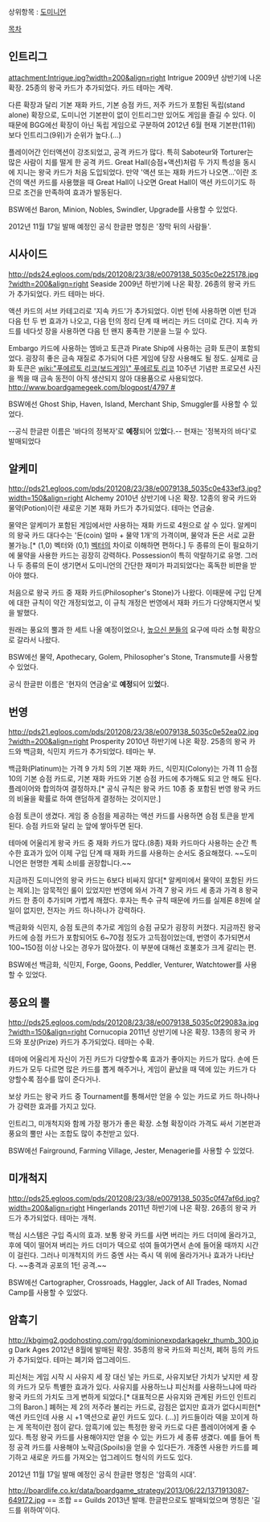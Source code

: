 상위항목 : [[도미니언]]

[[목차]]

== 인트리그 ==
attachment:Intrigue.jpg?width=200&align=right
Intrigue
2009년 상반기에 나온 확장. 25종의 왕국 카드가 추가되었다. 카드 테마는 계략.

다른 확장과 달리 기본 재화 카드, 기본 승점 카드, 저주 카드가 포함된 독립(stand alone) 확장으로, 도미니언 기본판이 없이 인트리그만 있어도 게임을 즐길 수 있다. 이때문에 BGG에선 확장이 아닌 독립 게임으로 구분하여 2012년 6월 현재 기본판(11위)보다 인트리그(9위)가 순위가 높다.(...)

플레이어간 인터액션이 강조되었고, 공격 카드가 많다. 특히 Saboteur와 Torturer는 많은 사람이 치를 떨게 한 공격 카드.
Great Hall(승점+액션)처럼 두 가지 특성을 동시에 지니는 왕국 카드가 처음 도입되었다. 만약 '액션 또는 재화 카드가 나오면...'이란 조건의 액션 카드를 사용했을 때 Great Hall이 나오면 Great Hall이 액션 카드이기도 하므로 조건을 만족하여 효과가 발동된다.

BSW에선 Baron, Minion, Nobles, Swindler, Upgrade를 사용할 수 있었다.

2012년 11월 17일 발매 예정인 공식 한글판 명칭은 '장막 뒤의 사람들'.

== 시사이드 ==
http://pds24.egloos.com/pds/201208/23/38/e0079138_5035c0e225178.jpg?width=200&align=right
Seaside
2009년 하반기에 나온 확장. 26종의 왕국 카드가 추가되었다. 카드 테마는 바다.

액션 카드의 서브 카테고리로 '지속 카드'가 추가되었다. 이번 턴에 사용하면 이번 턴과 다음 턴 두 번 효과가 나오고, 다음 턴의 정리 단계 때 버리는 카드 더미로 간다. 지속 카드를 네다섯 장을 사용하면 다음 턴 왠지 풍족한 기분을 느낄 수 있다.

Embargo 카드에 사용하는 엠바고 토큰과 Pirate Ship에 사용하는 금화 토큰이 포함되었다. 굉장히 좋은 금속 재질로 추가되어 다른 게임에 당장 사용해도 될 정도. 실제로 금화 토큰은 [[wiki:"푸에르토 리코(보드게임)" 푸에르토 리코]] 10주년 기념판 프로모션 사진을 찍을 때 금속 동전이 아직 생산되지 않아 대용품으로 사용되었다. [[http://www.boardgamegeek.com/blogpost/4797 #]]

BSW에선 Ghost Ship, Haven, Island, Merchant Ship, Smuggler를 사용할 수 있었다.

--공식 한글판 이름은 '바다의 정복자'로 '''예정'''되어 있'''었'''다.-- 현재는 '정복자의 바다'로 발매되었다


== 알케미 ==
http://pds21.egloos.com/pds/201208/23/38/e0079138_5035c0e433ef3.jpg?width=150&align=right
Alchemy
2010년 상반기에 나온 확장. 12종의 왕국 카드와 물약(Potion)이란 새로운 기본 재화 카드가 추가되었다. 테마는 연금술.

물약은 알케미가 포함된 게임에서만 사용하는 재화 카드로 4원으로 살 수 있다. 알케미의 왕국 카드 대다수는 '돈(coin) 얼마 + 물약 1개'의 가격이며, 물약과 돈은 서로 교환 불가능.[* (1,0) 벡터와 (0,1) [[벡터]]의 차이로 이해하면 편하다.] 두 종류의 돈이 필요하기에 물약을 사용한 카드는 굉장히 강력하다. Possession이 특히 악랄하기로 유명. 그러나 두 종류의 돈이 생기면서 도미니언의 간단한 재미가 파괴되었다는 혹독한 비판을 받아야 했다.

처음으로 왕국 카드 중 재화 카드(Philosopher's Stone)가 나왔다. 이때문에 구입 단계에 대한 규칙이 약간 개정되었고, 이 규칙 개정은 번영에서 재화 카드가 다양해지면서 빛을 발했다.

원래는 풍요의 뿔과 한 세트 나올 예정이었으나, [[높으신 분들]]의 요구에 따라 소형 확장으로 갈라서 나왔다.

BSW에선 물약, Apothecary, Golem, Philosopher's Stone, Transmute를 사용할 수 있었다.

공식 한글판 이름은 '현자의 연금술'로 '''예정'''되어 있'''었'''다.


== 번영 ==
http://pds21.egloos.com/pds/201208/23/38/e0079138_5035c0e52ea02.jpg?width=200&align=right
Prosperity
2010년 하반기에 나온 확장. 25종의 왕국 카드와 백금화, 식민지 카드가 추가되었다. 테마는 부.

백금화(Platinum)는 가격 9 가치 5의 기본 재화 카드, 식민지(Colony)는 가격 11 승점 10의 기본 승점 카드로, 기본 재화 카드와 기본 승점 카드에 추가해도 되고 안 해도 된다. 플레이어와 합의하여 결정하자.[* 공식 규칙은 왕국 카드 10종 중 포함된 번영 왕국 카드의 비율을 확률로 하여 랜덤하게 결정하는 것이지만.]

승점 토큰이 생겼다. 게임 중 승점을 제공하는 액션 카드를 사용하면 승점 토큰을 받게 된다. 승점 카드와 달리 눈 앞에 쌓아두면 된다.

테마에 어울리게 왕국 카드 중 재화 카드가 많다.(8종) 재화 카드마다 사용하는 순간 특수한 효과가 있어 이제 구입 단계 때 재화 카드를 사용하는 순서도 중요해졌다. ~~도미니언은 현명한 계획 소비를 권장합니다.~~

지금까진 도미니언의 왕국 카드는 6보다 비싸지 않다[* 알케미에서 물약이 포함된 카드는 제외.]는 암묵적인 룰이 있었지만 번영에 와서 가격 7 왕국 카드 세 종과 가격 8 왕국 카드 한 종이 추가되며 가볍게 깨졌다. 후자는 특수 규칙 때문에 카드를 실제론 8원에 살 일이 없지만, 전자는 카드 하나하나가 강력하다.

백금화와 식민지, 승점 토큰의 추가로 게임의 승점 규모가 굉장히 커졌다. 지금까진 왕국 카드에 승점 카드가 포함되어도 6~70점 정도가 고득점이었는데, 번영이 추가되면서 100~150점 이상 나오는 경우가 많아졌다. 이 부분에 대해선 호불호가 크게 갈리는 편.

BSW에선 백금화, 식민지, Forge, Goons, Peddler, Venturer, Watchtower를 사용할 수 있었다.


== 풍요의 뿔 ==
http://pds25.egloos.com/pds/201208/23/38/e0079138_5035c0f29083a.jpg?width=150&align=right
Cornucopia
2011년 상반기에 나온 확장. 13종의 왕국 카드와 포상(Prize) 카드가 추가되었다. 테마는 수확.

테마에 어울리게 자신이 가진 카드가 다양할수록 효과가 좋아지는 카드가 많다. 손에 든 카드가 모두 다르면 많은 카드를 뽑게 해주거나, 게임이 끝났을 때 덱에 있는 카드가 다양할수록 점수를 많이 준다거나.

보상 카드는 왕국 카드 중 Tournament를 통해서만 얻을 수 있는 카드로 카드 하나하나가 강력한 효과를 가지고 있다.

인트리그, 미개척지와 함께 가장 평가가 좋은 확장. 소형 확장이라 가격도 싸서 기본판과 풍요의 뿔만 사는 조합도 많이 추천받고 있다.

BSW에선 Fairground, Farming Village, Jester, Menagerie를 사용할 수 있었다.


== 미개척지 ==
http://pds25.egloos.com/pds/201208/23/38/e0079138_5035c0f47af6d.jpg?width=200&align=right
Hingerlands
2011년 하반기에 나온 확장. 26종의 왕국 카드가 추가되었다. 테마는 개척.

핵심 시스템은 구입 즉시의 효과. 보통 왕국 카드를 사면 버리는 카드 더미에 올라가고, 후에 덱이 떨어져 버리는 카드 더미가 덱으로 섞여 들여가면서 손에 들어올 때까지 시간이 걸린다. 그러나 미개척지의 카드 중엔 사는 즉시 덱 위에 올라가거나 효과가 나타난다. ~~충격과 공포의 1턴 공격.~~

BSW에선 Cartographer, Crossroads, Haggler, Jack of All Trades, Nomad Camp를 사용할 수 있었다.


== 암흑기 ==
http://kbgimg2.godohosting.com/rgg/dominionexpdarkagekr_thumb_300.jpg
Dark Ages
2012년 8월에 발매된 확장. 35종의 왕국 카드와 피신처, 폐허 등의 카드가 추가되었다. 테마는 폐기와 업그레이드.

피신처는 게임 시작 시 사유지 세 장 대신 넣는 카드로, 사유지보단 가치가 낮지만 세 장의 카드가 모두 특별한 효과가 있다. 사유지를 사용하느냐 피신처를 사용하느냐에 따라 왕국 카드의 가치도 크게 변하게 되었다.[* 대표적으론 사유지와 관계된 카드인 인트리그의 Baron.]
폐허는 제 2의 저주라 불리는 카드로, 감점은 없지만 효과가 없다시피한[* 액션 카드인데 사용 시 +1 액션으로 끝인 카드도 있다. (...)] 카드들이라 덱을 꼬이게 하는 게 목적이란 점이 같다. 암흑기에 있는 특정한 왕국 카드로 다른 플레이어에게 줄 수 있다.
특정 왕국 카드를 사용해야지만 얻을 수 있는 카드가 세 종류 생겼다. 예를 들어 특정 공격 카드를 사용해야 노략금(Spoils)을 얻을 수 있다든가. 개중엔 사용한 카드를 폐기하고 새로운 카드를 가져오는 업그레이드 형식의 카드도 있다.

2012년 11월 17일 발매 예정인 공식 한글판 명칭은 '암흑의 시대'.

http://boardlife.co.kr/data/boardgame_strategy/2013/06/22/1371913087-649172.jpg == 조합 ==
Guilds
2013년 발매. 한글판으로도 발매되었으며 명칭은 '길드를 위하여'이다.

